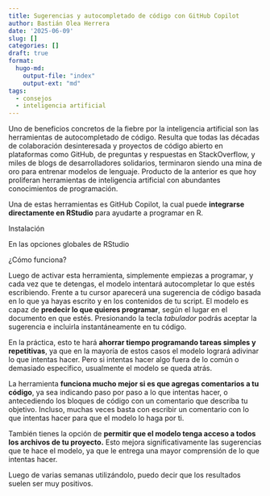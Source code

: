 ```yaml
---
title: Sugerencias y autocompletado de código con GitHub Copilot
author: Bastián Olea Herrera
date: '2025-06-09'
slug: []
categories: []
draft: true
format:
  hugo-md:
    output-file: "index"
    output-ext: "md"
tags:
  - consejos
  - inteligencia artificial
---
```


Uno de beneficios concretos de la fiebre por la inteligencia artificial son las herramientas de autocompletado de código. Resulta que todas las décadas de colaboración desinteresada y proyectos de código abierto en plataformas como GitHub, de preguntas y respuestas en StackOverflow, y miles de blogs de desarrolladores solidarios, terminaron siendo una mina de oro para entrenar modelos de lenguaje. Producto de la anterior es que hoy proliferan herramientas de inteligencia artificial con abundantes conocimientos de programación.

Una de estas herramientas es GitHub Copilot, la cual puede **integrarse directamente en RStudio** para ayudarte a programar en R.

Instalación

En las opciones globales de RStudio 

¿Cómo funciona? 

Luego de activar esta herramienta, simplemente empiezas a programar, y cada vez que te detengas, el modelo intentará autocompletar lo que estés escribiendo. Frente a tu cursor aparecerá una sugerencia de código basada en lo que ya hayas escrito y en los contenidos de tu script. El modelo es capaz de **predecir lo que quieres programar**, según el lugar en el documento en que estés. Presionando la tecla _tabulador_ podrás aceptar la sugerencia e incluirla instantáneamente en tu código.

En la práctica, esto te hará **ahorrar tiempo programando tareas simples y repetitivas**, ya que en la mayoría de estos casos el modelo logrará adivinar lo que intentas hacer. Pero si intentas hacer algo fuera de lo común o demasiado específico, usualmente el modelo se queda atrás.

La herramienta **funciona mucho mejor si es que agregas comentarios a tu código**, ya sea indicando paso por paso a lo que intentas hacer, o antecediendo los bloques de código con un comentario que describa tu objetivo. Incluso, muchas veces basta con escribir un comentario con lo que intentas hacer para que el modelo lo haga por ti.

También tienes la opción de **permitir que el modelo tenga acceso a todos los archivos de tu proyecto.** Esto mejora significativamente las sugerencias que te hace el modelo, ya que le entrega una mayor comprensión de lo que intentas hacer.

Luego de varias semanas utilizándolo, puedo decir que los resultados suelen ser muy positivos.
